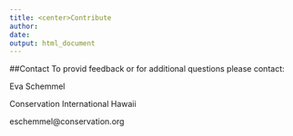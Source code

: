 ```yaml
---
title: <center>Contribute
author: 
date: 
output: html_document
---
```


##Contact 
To provid feedback or for additional questions please contact:

Eva Schemmel

Conservation International Hawaii

eschemmel@conservation.org